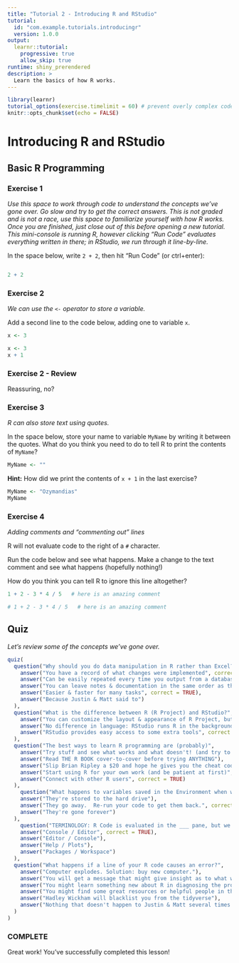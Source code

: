 ```yaml
---
title: "Tutorial 2 - Introducing R and RStudio"
tutorial:
  id: "com.example.tutorials.introducingr"
  version: 1.0.0
output: 
  learnr::tutorial:
    progressive: true
    allow_skip: true
runtime: shiny_prerendered
description: >
  Learn the basics of how R works.
---
```


```r
library(learnr)
tutorial_options(exercise.timelimit = 60) # prevent overly complex code from running
knitr::opts_chunk$set(echo = FALSE)
```

# Introducing R and RStudio  
## Basic R Programming 

### Exercise 1 {data-allow-skip=TRUE}

*Use this space to work through code to understand the concepts we've gone over. Go slow and try to get the correct answers. This is not graded and is not a race, use this space to familiarize yourself with how R works. Once you are finished, just close out of this before opening a new tutorial.*
*This mini-console is running R, however clicking "Run Code" evaluates everything written in there; in RStudio, we run through it line-by-line.*

In the space below, write `2 + 2`, then hit "Run Code" (or ctrl+enter):

```r

```

```r
2 + 2
```

### Exercise 2

*We can use the `<-` operator to store a variable.*

Add a second line to the code below, adding one to variable `x`.

```r
x <- 3
```


```r
x <- 3
x + 1
```

### Exercise 2 - Review
Reassuring, no?



### Exercise 3 {data-allow-skip=TRUE}

*R can also store text using quotes.*

In the space below, store your name to variable `MyName` by writing it between the quotes.  What do you think you
need to do to tell R to print the contents of `MyName`?

```r
MyName <- ""
```

<div id="make-vector-hint">
**Hint:** How did we print the contents of `x + 1` in the last exercise?
</div>

```r
MyName <- "Ozymandias"
MyName
```



### Exercise 4 {data-allow-skip=TRUE}

*Adding comments and "commenting out" lines*

R will not evaluate code to the right of a `#` character.

Run the code below and see what happens.  Make a change to the text comment and see what happens (hopefully nothing!)

How do you think you can tell R to ignore this line altogether?

```r
1 + 2 - 3 * 4 / 5   # here is an amazing comment
```

```r
# 1 + 2 - 3 * 4 / 5   # here is an amazing comment
```

## Quiz 

*Let's review some of the concepts we've gone over.*

```r
quiz(
  question("Why should you do data manipulation in R rather than Excel?",
    answer("You have a record of what changes were implemented", correct = TRUE),
    answer("Can be easily repeated every time you output from a database / data is updated", correct = TRUE),
    answer("You can leave notes & documentation in the same order as the manipulation steps", correct = TRUE),
    answer("Easier & faster for many tasks", correct = TRUE),
    answer("Because Justin & Matt said to")
  ),
  question("What is the difference between R (R Project) and RStudio?",
    answer("You can customize the layout & appearance of R Project, but not RStudio"),
    answer("No difference in language: RStudio runs R in the background, and provides an organized interface", correct = TRUE),
    answer("RStudio provides easy access to some extra tools", correct = TRUE)
  ),
  question("The best ways to learn R programming are (probably)",
    answer("Try stuff and see what works and what doesn't! (and try to figure out why)", correct = TRUE),
    answer("Read THE R BOOK cover-to-cover before trying ANYTHING"),
    answer("Slip Brian Ripley a $20 and hope he gives you the cheat codes"),
    answer("Start using R for your own work (and be patient at first)", correct = TRUE),
    answer("Connect with other R users", correct = TRUE)
  ),
    question("What happens to variables saved in the Environment when we close R?",
    answer("They're stored to the hard drive"),
    answer("They go away.  Re-run your code to get them back.", correct = TRUE),
    answer("They're gone forever")
  ),
    question("TERMINOLOGY: R Code is evaluated in the ___ pane, but we recommend writing your scripts in the ___ pane so you have a record of what you did",
    answer("Console / Editor", correct = TRUE),
    answer("Editor / Console"),
    answer("Help / Plots"),
    answer("Packages / Workspace")
  ),
  question("What happens if a line of your R code causes an error?",
    answer("Computer explodes. Solution: buy new computer."),
    answer("You will get a message that might give insight as to what went wrong", correct = TRUE),
    answer("You might learn something new about R in diagnosing the problem", correct = TRUE),
    answer("You might find some great resources or helpful people in the R community while troubleshooting", correct = TRUE),
    answer("Hadley Wickham will blacklist you from the tidyverse"),
    answer("Nothing that doesn't happen to Justin & Matt several times a day!", correct = TRUE)
  )
)
```

###

### COMPLETE
Great work! You've successfully completed this lesson!